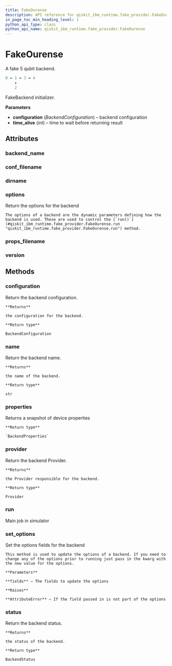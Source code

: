 ```yaml
---
title: FakeOurense
description: API reference for qiskit_ibm_runtime.fake_provider.FakeOurense
in_page_toc_min_heading_level: 1
python_api_type: class
python_api_name: qiskit_ibm_runtime.fake_provider.FakeOurense
---
```


# FakeOurense

<Class id="qiskit_ibm_runtime.fake_provider.FakeOurense" isDedicatedPage={true} github="https://github.com/Qiskit/qiskit-ibm-runtime/tree/stable/0.23/qiskit_ibm_runtime/fake_provider/backends/ourense/fake_ourense.py#L37-L50" signature="FakeOurense">
  A fake 5 qubit backend.

  ```python
  0 ↔ 1 ↔ 3 ↔ 4
      ↕
      2
  ```

  FakeBackend initializer.

  **Parameters**

  *   **configuration** (*BackendConfiguration*) – backend configuration
  *   **time\_alive** (*int*) – time to wait before returning result

  ## Attributes

  ### backend\_name

  <Attribute id="qiskit_ibm_runtime.fake_provider.FakeOurense.backend_name" name="backend_name" attributeValue="= 'fake_ourense'" />

  ### conf\_filename

  <Attribute id="qiskit_ibm_runtime.fake_provider.FakeOurense.conf_filename" name="conf_filename" attributeValue="= 'conf_ourense.json'" />

  ### dirname

  <Attribute id="qiskit_ibm_runtime.fake_provider.FakeOurense.dirname" name="dirname" attributeValue="= '/home/runner/work/qiskit-ibm-runtime/qiskit-ibm-runtime/qiskit_ibm_runtime/fake_provider/backends/ourense'" />

  ### options

  <Attribute id="qiskit_ibm_runtime.fake_provider.FakeOurense.options" name="options">
    Return the options for the backend

    The options of a backend are the dynamic parameters defining how the backend is used. These are used to control the [`run()`](#qiskit_ibm_runtime.fake_provider.FakeOurense.run "qiskit_ibm_runtime.fake_provider.FakeOurense.run") method.
  </Attribute>

  ### props\_filename

  <Attribute id="qiskit_ibm_runtime.fake_provider.FakeOurense.props_filename" name="props_filename" attributeValue="= 'props_ourense.json'" />

  ### version

  <Attribute id="qiskit_ibm_runtime.fake_provider.FakeOurense.version" name="version" attributeValue="= 1" />

  ## Methods

  ### configuration

  <Function id="qiskit_ibm_runtime.fake_provider.FakeOurense.configuration" name="configuration" signature="configuration()">
    Return the backend configuration.

    **Returns**

    the configuration for the backend.

    **Return type**

    BackendConfiguration
  </Function>

  ### name

  <Function id="qiskit_ibm_runtime.fake_provider.FakeOurense.name" name="name" signature="name()">
    Return the backend name.

    **Returns**

    the name of the backend.

    **Return type**

    str
  </Function>

  ### properties

  <Function id="qiskit_ibm_runtime.fake_provider.FakeOurense.properties" name="properties" github="https://github.com/Qiskit/qiskit-ibm-runtime/tree/stable/0.23/qiskit_ibm_runtime/fake_provider/fake_qasm_backend.py#L44-L48" signature="properties()">
    Returns a snapshot of device properties

    **Return type**

    `BackendProperties`
  </Function>

  ### provider

  <Function id="qiskit_ibm_runtime.fake_provider.FakeOurense.provider" name="provider" signature="provider()">
    Return the backend Provider.

    **Returns**

    the Provider responsible for the backend.

    **Return type**

    Provider
  </Function>

  ### run

  <Function id="qiskit_ibm_runtime.fake_provider.FakeOurense.run" name="run" github="https://github.com/Qiskit/qiskit-ibm-runtime/tree/stable/0.23/qiskit_ibm_runtime/fake_provider/fake_backend.py#L544-L575" signature="run(run_input, **kwargs)">
    Main job in simulator
  </Function>

  ### set\_options

  <Function id="qiskit_ibm_runtime.fake_provider.FakeOurense.set_options" name="set_options" signature="set_options(**fields)">
    Set the options fields for the backend

    This method is used to update the options of a backend. If you need to change any of the options prior to running just pass in the kwarg with the new value for the options.

    **Parameters**

    **fields** – The fields to update the options

    **Raises**

    **AttributeError** – If the field passed in is not part of the options
  </Function>

  ### status

  <Function id="qiskit_ibm_runtime.fake_provider.FakeOurense.status" name="status" signature="status()">
    Return the backend status.

    **Returns**

    the status of the backend.

    **Return type**

    BackendStatus
  </Function>
</Class>

